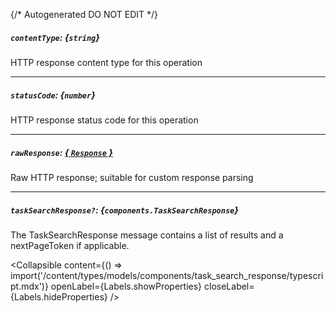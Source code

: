 {/* Autogenerated DO NOT EDIT  */}

##### `contentType`: *{`string`}*
HTTP response content type for this operation

---
##### `statusCode`: *{`number`}*
HTTP response status code for this operation

---
##### `rawResponse`: [*{ `Response` }*](https://developer.mozilla.org/en-US/docs/Web/API/Response)
Raw HTTP response; suitable for custom response parsing

---
##### `taskSearchResponse?`: *{`components.TaskSearchResponse`}*
The TaskSearchResponse message contains a list of results and a nextPageToken if applicable.

<Collapsible content={() => import('/content/types/models/components/task_search_response/typescript.mdx')} openLabel={Labels.showProperties} closeLabel={Labels.hideProperties} />



